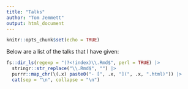```yaml
---
title: "Talks"
author: "Tom Jemmett"
output: html_document
---
```


```r
knitr::opts_chunk$set(echo = TRUE)
```

Below are a list of the talks that I have given:

```r
fs::dir_ls(regexp = "(?<!index)\\.Rmd$", perl = TRUE) |>
  stringr::str_replace("\\.Rmd$", "") |>
  purrr::map_chr(\(.x) paste0("- [", .x, "](", .x, ".html)")) |>
  cat(sep = "\n", collapse = "\n")
```

